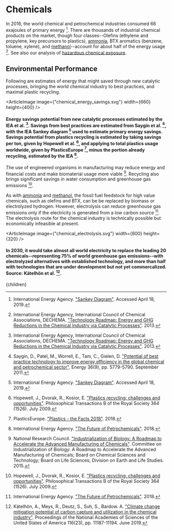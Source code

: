 


# Chemicals

In 2016, the world chemical and petrochemical industries consumed 66 exajoules of primary energy [^2]. There are thousands of industrial chemical products on the market, though four classes--Olefins (ethylene and propylene, key precursors to plastics), [ammonia](http://urbancruiseship.org/solution/energy/ammonia), BTX aromatics (benzene, toluene, xylene), and [methanol](http://urbancruiseship.org/solution/energy/methanol)--account for about half of the energy usage [^4]. See also our analysis of [hazardous chemical exposure](http://urbancruiseship.org/solution/habitat/chemical_socio).

## Environmental Performance
Following are estimates of energy that might saved through new catalytic processes, bringing the world chemical industry to best practices, and maximal plastic recycling.

<ArticleImage image={"chemical_energy_savings.svg"} width={660} height={400} />
#### Energy savings potential from new catalytic processes estimated by the IEA et al. [^4]. Savings from best practices are estimated from Saygin et al. [^8], with the IEA Sankey diagram [^2] used to estimate primary energy savings. Savings potential from plastics recycling is estimated by taking savings per ton, given by Hopewell et al. [^1], and applying to total plastics usage worldwide, given by PlasticsEurope [^7], minus the portion already recycling, estimated by the IEA [^3].

The use of engineered organisms in manufacturing may reduce energy and financial costs and make biomaterial usage more viable [^6]. Recycling also brings significant savings in water consumption and greenhouse gas emissions [^1].

As with [ammonia](http://urbancruiseship.org/solution/energy/ammonia) and [methanol](http://urbancruiseship.org/solution/energy/methanol), the fossil fuel feedstock for high value chemicals, such as olefins and BTX, can be be replaced by biomass or electrolyzed hydrogen. However, electrolysis can reduce greenhouse gas emissions only if the electricity is generated from a low carbon source [^3]. The electrolysis route for the chemical industry is technically possible but economically infeasible at present.

<ArticleImage image={"chemical_electrolysis.svg"} width={800} height={320} />
#### In 2030, it would take almost all world electricity to replace the leading 20 chemicals--representing 75% of world greenhouse gas emissions--with electrolyzed alternatives with established technology, and more than half with technologies that are under development but not yet commercalized. Source: Kätelhön et al. [^5].

[^1]: Hopewell, J., Dvorak, R., Kosior, E. ["Plastics recycling: challenges and opportunities"](http://rstb.royalsocietypublishing.org/content/364/1526/2115). Philosophical Transactions B of the Royal Society 364 (1526). July 2009.

[^2]: International Energy Agency. ["Sankey Diagram"](https://www.iea.org/Sankey/). Accessed April 18, 2019.

[^3]: International Energy Agency. ["The Future of Petrochemicals"](https://www.iea.org/petrochemicals/). 2018.

[^4]: International Energy Agency, International Council of Chemical Associations, DECHEMA. ["Technology Roadmap: Energy and GHG Reductions in the Chemical Industry via Catalytic Processes"](https://www.iea.org/publications/freepublications/publication/Chemical_Roadmap_2013_Final_WEB.pdf). 2013.

[^5]: Kätelhön, A., Meys, R., Deutz, S., Suh, S., Bardow. A. ["Climate change mitigation potential of carbon capture and utilization in the chemical industry"](https://www.pnas.org/content/116/23/11187). Proceedings of the National Academies of Sciences of the United States of America 116(23), pp. 11187-11194. June 2019.

[^6]: National Research Council. ["Industrialization of Biology: A Roadmap to Accelerate the Advanced Manufacturing of Chemicals"](http://www.nap.edu/catalog/19001/industrialization-of-biology-a-roadmap-to-accelerate-the-advanced-manufacturing). Committee on Industrialization of Biology: A Roadmap to Accelerate the Advanced Manufacturing of Chemicals; Board on Chemical Sciences and Technology; Board on Life Sciences; Division on Earth and Life Studies. 2015.

[^7]: PlasticsEurope. ["Plastics - the Facts 2018"](https://www.plasticseurope.org/application/files/6315/4510/9658/Plastics_the_facts_2018_AF_web.pdf). 2018.

[^8]: Saygin, D., Patel, M., Worrell, E., Tam, C., Gielen, D. ["Potential of best practice technology to improve energy efficiency in the global chemical and petrochemical sector"](https://www.sciencedirect.com/science/article/abs/pii/S0360544211003446). Energy 36(9), pp. 5779-5790. September 2011.

  <Article 
    focusAreaUrl={focusAreaUrl} 
    hierarchy={hierarchy} 
    site={site}
  >
    {children}
  </Article>